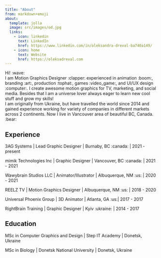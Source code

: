 ```yaml
---
title: "About"
from: markdown+emoji
about:
  template: jolla
  image: src/images/od.jpg
  links:
    - icon: linkedin
      text: LinkedIn
      href: https://www.linkedin.com/in/oleksandra-dreval-ba740a149/
    - icon: home
      text: Website
      href: https://oleksadreval.com
---
```



Hi! :wave:
<br/>
I am Motion Graphics Designer :clapper: experienced in animation :boom:, branding :art:, production :tophat:, games :video_game:, and UI/UX design :computer:. I create awesome motion graphics for TV, marketing, and social media. Besides that I am a universe lover always eager to learn new cool stuff and grow my skills!
<br/>
I am originally from Ukraine, but have travelled the world since 2014 and gained experience working for variety of companies in different markets across 2 continents. Now I live in Vancouver area of beautiful BC, Canada. :bear:

## Experience

3AG Systems | Lead Graphic Designer | Burnaby, BC :canada: | 2021 - present

mimik Technologies Inc | Graphic Designer | Vancouver, BC :canada: | 2021 - 2021

Wawybrain Studios LLC | Animator/Illustrator | Albuquerque, NM :us: | 2020 - 2021

REELZ TV | Motion Graphics Designer | Albuquerque, NM :us: | 2018 - 2020

Universal Phoenix Group | 3D Animator | Atlanta, GA :us:| 2017 - 2017

RightBrain Training | Graphic Designer | Kyiv :ukraine: | 2014 - 2017



## Education

MSc in Computer Graphics and Design | Step IT Academy | Donetsk, Ukraine

MSc in Biology | Donetsk National University | Donetsk, Ukraine